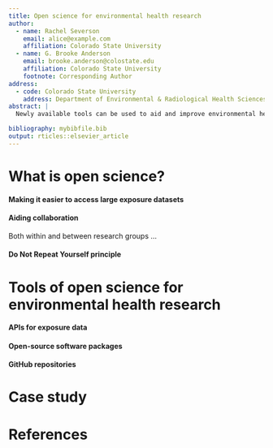 ```yaml
---
title: Open science for environmental health research
author:
  - name: Rachel Severson
    email: alice@example.com
    affiliation: Colorado State University
  - name: G. Brooke Anderson
    email: brooke.anderson@colostate.edu
    affiliation: Colorado State University
    footnote: Corresponding Author
address:
  - code: Colorado State University
    address: Department of Environmental & Radiological Health Sciences, Lake Street, Fort Collins, CO, Zip
abstract: |
  Newly available tools can be used to aid and improve environmental health research.

bibliography: mybibfile.bib
output: rticles::elsevier_article
---
```


What is open science?
==========================

#### Making it easier to access large exposure datasets

#### Aiding collaboration 

Both within and between research groups ...

#### Do Not Repeat Yourself principle

Tools of open science for environmental health research
==========================

#### APIs for exposure data

#### Open-source software packages

#### GitHub repositories

Case study 
==========================

References {#references .unnumbered}
==========
